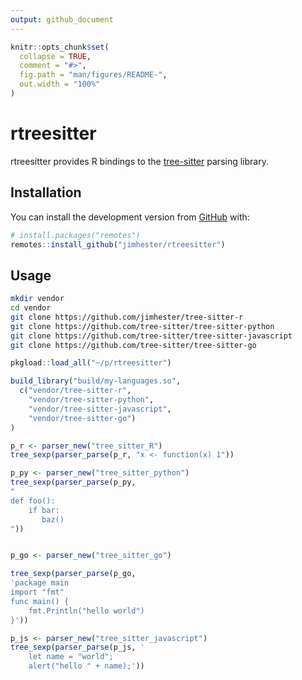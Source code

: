 ```yaml
---
output: github_document
---
```


<!-- README.md is generated from README.Rmd. Please edit that file -->

```r
knitr::opts_chunk$set(
  collapse = TRUE,
  comment = "#>",
  fig.path = "man/figures/README-",
  out.width = "100%"
)
```

# rtreesitter

<!-- badges: start -->
<!-- badges: end -->

rtreesitter provides R bindings to the [tree-sitter](https://tree-sitter.github.io/tree-sitter/) parsing library.

## Installation

You can install the development version from [GitHub](https://github.com/) with:

``` r
# install.packages("remotes")
remotes::install_github("jimhester/rtreesitter")
```

## Usage

```bash
mkdir vendor
cd vendor
git clone https://github.com/jimhester/tree-sitter-r
git clone https://github.com/tree-sitter/tree-sitter-python
git clone https://github.com/tree-sitter/tree-sitter-javascript
git clone https://github.com/tree-sitter/tree-sitter-go
```

```r
pkgload::load_all("~/p/rtreesitter")

build_library("build/my-languages.so",
  c("vendor/tree-sitter-r",
    "vendor/tree-sitter-python",
    "vendor/tree-sitter-javascript",
    "vendor/tree-sitter-go")
)

p_r <- parser_new("tree_sitter_R")
tree_sexp(parser_parse(p_r, "x <- function(x) 1"))

p_py <- parser_new("tree_sitter_python")
tree_sexp(parser_parse(p_py,
"
def foo():
    if bar:
       baz()
"))


p_go <- parser_new("tree_sitter_go")

tree_sexp(parser_parse(p_go,
'package main
import "fmt"
func main() {
    fmt.Println("hello world")
}'))

p_js <- parser_new("tree_sitter_javascript")
tree_sexp(parser_parse(p_js, '
    let name = "world";
    alert("hello " + name);'))
```
